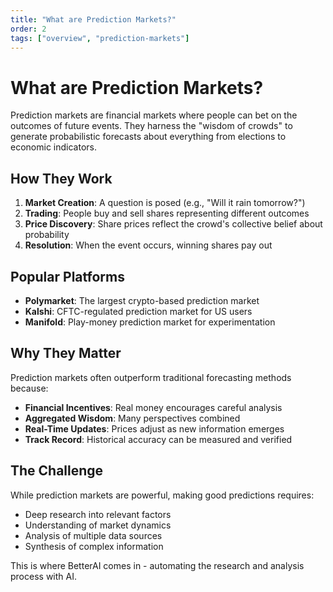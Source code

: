 ```yaml
---
title: "What are Prediction Markets?"
order: 2
tags: ["overview", "prediction-markets"]
---
```


# What are Prediction Markets?

Prediction markets are financial markets where people can bet on the outcomes of future events. They harness the "wisdom of crowds" to generate probabilistic forecasts about everything from elections to economic indicators.

## How They Work

1. **Market Creation**: A question is posed (e.g., "Will it rain tomorrow?")
2. **Trading**: People buy and sell shares representing different outcomes
3. **Price Discovery**: Share prices reflect the crowd's collective belief about probability
4. **Resolution**: When the event occurs, winning shares pay out

## Popular Platforms

- **Polymarket**: The largest crypto-based prediction market
- **Kalshi**: CFTC-regulated prediction market for US users
- **Manifold**: Play-money prediction market for experimentation

## Why They Matter

Prediction markets often outperform traditional forecasting methods because:

- **Financial Incentives**: Real money encourages careful analysis
- **Aggregated Wisdom**: Many perspectives combined
- **Real-Time Updates**: Prices adjust as new information emerges
- **Track Record**: Historical accuracy can be measured and verified

## The Challenge

While prediction markets are powerful, making good predictions requires:
- Deep research into relevant factors
- Understanding of market dynamics
- Analysis of multiple data sources
- Synthesis of complex information

This is where BetterAI comes in - automating the research and analysis process with AI.